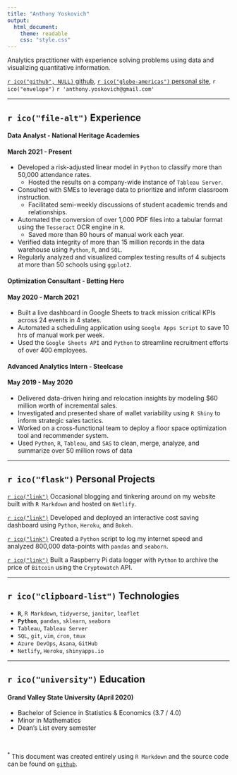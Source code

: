 ```yaml
---
title: "Anthony Yoskovich"
output: 
  html_document: 
    theme: readable
    css: "style.css"
---
```


Analytics practitioner with experience solving problems using data and visualizing quantitative information.

 [`r ico("github", NULL)` github](https://github.com/ayoskovich), [`r ico("globe-americas")` personal site](https://anthonyyoskovich.com/), `r ico("envelope")` `r 'anthony.yoskovich@gmail.com'`

****

## `r ico("file-alt")` Experience

<!-- Hackin my way downtown... -->
<h4 class="work_title">Data Analyst <span class="work_company"> - National Heritage Academies</span></h4> <h4 class="work_dates">March 2021 - Present</h4>
<div style="clear: both"></div>
- Developed a risk-adjusted linear model in `Python` to classify more than 50,000 attendance rates.
  - Hosted the results on a company-wide instance of `Tableau Server`.
- Consulted with SMEs to leverage data to prioritize and inform classroom instruction.
  - Facilitated semi-weekly discussions of student academic trends and relationships.
- Automated the conversion of over 1,000 PDF files into a tabular format using the `Tesseract` OCR engine in `R`.
  - Saved more than 80 hours of manual work each year.
- Verified data integrity of more than 15 million records in the data warehouse using `Python`, `R`, and `SQL`.
- Regularly analyzed and visualized complex testing results of 4 subjects at more than 50 schools using `ggplot2`.

<h4 class="work_title">Optimization Consultant <span class="work_company"> - Betting Hero</span></h4> <h4 class="work_dates">May 2020 - March 2021</h4>
<div style="clear: both"></div>
- Built a live dashboard in Google Sheets to track mission critical KPIs across 24 events in 4 states.
- Automated a scheduling application using `Google Apps Script` to save 10 hrs of manual work per week.
- Used the `Google Sheets API` and `Python` to streamline recruitment efforts of over 400 employees.

<h4 class="work_title">Advanced Analytics Intern <span class="work_company"> - Steelcase</span></h4> <h4 class="work_dates">May 2019 - May 2020</h4>
<div style="clear: both"></div>
- Delivered data-driven hiring and relocation insights by modeling $60 million worth of incremental sales.
- Investigated and presented share of wallet variability using `R Shiny` to inform strategic sales tactics.
- Worked on a cross-functional team to deploy a floor space optimization tool and recommender system.
- Used `Python`, `R`, `Tableau`, and `SAS` to clean, merge, analyze, and summarize over 50 million rows of data

****

## `r ico("flask")` Personal Projects
[`r ico("link")`](https://anthonyyoskovich.com/) Occasional blogging and tinkering around on my website built with `R Markdown` and hosted on `Netlify`.

[`r ico("link")`](https://amisaving.herokuapp.com/myapp) Developed and deployed an interactive cost saving dashboard using `Python`, `Heroku`, and `Bokeh`.

[`r ico("link")`](https://anthonyyoskovich.com/project/internet-traffic/) Created a `Python` script to log my internet speed and analyzed 800,000 data-points with `pandas` and `seaborn`.

[`r ico("link")`](https://www.youtube.com/watch?v=KQN2H1IuiuM&t=2s) Built a Raspberry Pi data logger with `Python` to archive the price of `Bitcoin` using the `Cryptowatch` API.

****

## `r ico("clipboard-list")` Technologies
- **`R`**, `R Markdown`, `tidyverse`, `janitor`, `leaflet`
- **`Python`**, `pandas`, `sklearn`, `seaborn`
- `Tableau`, `Tableau Server`
- `SQL`, `git`, `vim`, `cron`, `tmux`
- `Azure DevOps`, `Asana`, `GitHub`
- `Netlify`, `Heroku`, `shinyapps.io`

****

## `r ico("university")` Education
#### Grand Valley State University (April 2020)
- Bachelor of Science in Statistics & Economics (3.7 / 4.0)
- Minor in Mathematics
- Dean's List every semester

<br>

<sup>*</sup> This document was created entirely using `R Markdown` and the source code can be found on [`github`](https://github.com/ayoskovich/resume).